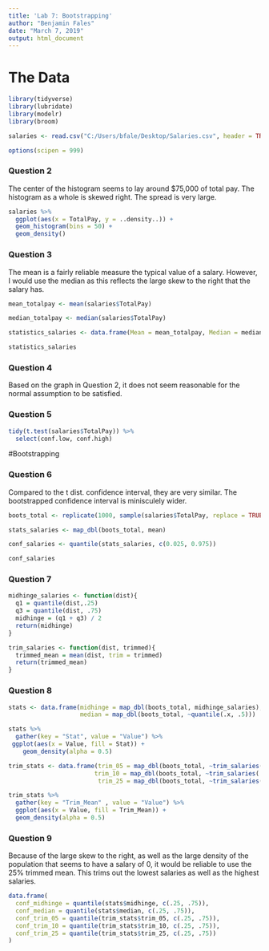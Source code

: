 ---
title: 'Lab 7: Bootstrapping'
author: "Benjamin Fales"
date: "March 7, 2019"
output: html_document
---

# The Data

```{r data, echo = TRUE, include = FALSE}
library(tidyverse)
library(lubridate)
library(modelr)
library(broom)

salaries <- read.csv("C:/Users/bfale/Desktop/Salaries.csv", header = TRUE, na.strings = c("Not Provided", "Not provided", ""))

options(scipen = 999)
```

### Question 2

The center of the histogram seems to lay around $75,000 of total pay. The histogram as a whole is skewed right. The spread is very large.
```{r Question 2, eval = TRUE, cho = TRUE}

salaries %>% 
  ggplot(aes(x = TotalPay, y = ..density..)) +
  geom_histogram(bins = 50) +
  geom_density()
```

### Question 3
The mean is a fairly reliable measure the typical value of a salary. However, I would use the median as this reflects the large skew to the right that the salary has.
```{r Question 3, echo = TRUE, eval = TRUE}
mean_totalpay <- mean(salaries$TotalPay)

median_totalpay <- median(salaries$TotalPay) 

statistics_salaries <- data.frame(Mean = mean_totalpay, Median = median_totalpay)

statistics_salaries
```

### Question 4
Based on the graph in Question 2, it does not seem reasonable for the normal assumption to be satisfied.

### Question 5
```{r Question 5, echo = TRUE, eval = TRUE }

tidy(t.test(salaries$TotalPay)) %>% 
  select(conf.low, conf.high)
```

#Bootstrapping

### Question 6
Compared to the t dist. confidence interval, they are very similar. The bootstrapped confidence interval is minisculely wider. 
```{r Question 6, echo = TRUE, eval = TRUE}
boots_total <- replicate(1000, sample(salaries$TotalPay, replace = TRUE), simplify = FALSE)

stats_salaries <- map_dbl(boots_total, mean)

conf_salaries <- quantile(stats_salaries, c(0.025, 0.975))

conf_salaries
```

### Question 7
```{r Question 7, echo = TRUE}

midhinge_salaries <- function(dist){
  q1 = quantile(dist,.25)
  q3 = quantile(dist, .75)
  midhinge = (q1 + q3) / 2
  return(midhinge)
}

trim_salaries <- function(dist, trimmed){
  trimmed_mean = mean(dist, trim = trimmed)
  return(trimmed_mean)
}


```

### Question 8
```{r Question 8, echo = TRUE, eval = TRUE}
stats <- data.frame(midhinge = map_dbl(boots_total, midhinge_salaries),
                    median = map_dbl(boots_total, ~quantile(.x, .5)))

stats %>% 
  gather(key = "Stat", value = "Value") %>% 
 ggplot(aes(x = Value, fill = Stat)) +
    geom_density(alpha = 0.5)

trim_stats <- data.frame(trim_05 = map_dbl(boots_total, ~trim_salaries(.x, .05)),
                        trim_10 = map_dbl(boots_total, ~trim_salaries(.x, .10)),
                         trim_25 = map_dbl(boots_total, ~trim_salaries(.x, .25)))

trim_stats %>% 
  gather(key = "Trim_Mean" , value = "Value") %>% 
  ggplot(aes(x = Value, fill = Trim_Mean)) +
  geom_density(alpha = 0.5) 

```

### Question 9
Because of the large skew to the right, as well as the large density of the population that seems to have a salary of 0, it would be reliable to use the 25% trimmed mean. This trims out the lowest salaries as well as the highest salaries.
```{r Question 9, echo = TRUE, eval = TRUE}
data.frame(
  conf_midhinge = quantile(stats$midhinge, c(.25, .75)),
  conf_median = quantile(stats$median, c(.25, .75)),
  conf_trim_05 = quantile(trim_stats$trim_05, c(.25, .75)),
  conf_trim_10 = quantile(trim_stats$trim_10, c(.25, .75)),
  conf_trim_25 = quantile(trim_stats$trim_25, c(.25, .75))
)
```

